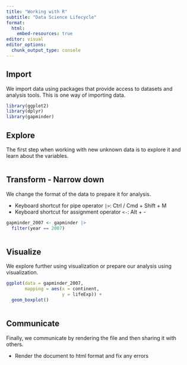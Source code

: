 ```yaml
---
title: "Working with R"
subtitle: "Data Science Lifecycle"
format:
  html:
    embed-resources: true
editor: visual
editor_options: 
  chunk_output_type: console
---
```


## Import

We import data using packages that provide access to datasets and analysis tools. This is one way of importing data.

```r
library(ggplot2)
library(dplyr)
library(gapminder)
```

## Explore

The first step when working with new unknown data is to explore it and learn about the variables.

```r

```

## Transform - Narrow down

We change the format of the data to prepare it for analysis.

-   Keyboard shortcut for pipe operator `|>`: Ctrl / Cmd + Shift + M
-   Keyboard shortcut for assignment operator `<-`: Alt + -

```r
gapminder_2007 <- gapminder |> 
  filter(year == 2007)
```

```r

```

## Visualize

We explore further using visualization or prepare our analysis using visualization.

```r
ggplot(data = gapminder_2007,
       mapping = aes(x = continent,
                     y = lifeExp)) +
  geom_boxplot()
```

```r

```

## Communicate

Finally, we communicate by rendering the file and then sharing it with others.

-   Render the document to html format and fix any errors
